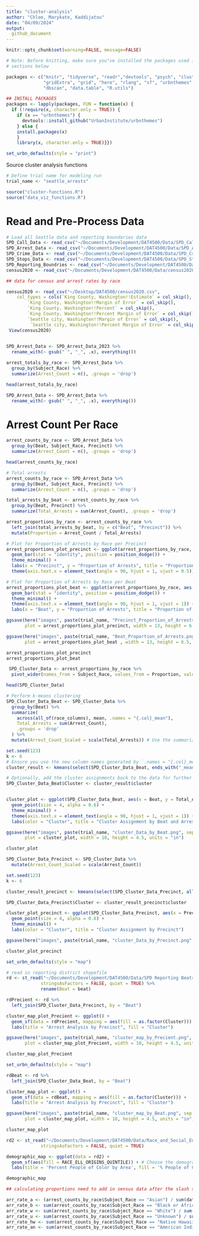 ```yaml
---
title: "cluster-analysis"
author: "Chloe, Marykate, Kaddijatou"
date: "04/09/2024"
output: 
  github_document
---
```


```r
knitr::opts_chunk$set(warning=FALSE, message=FALSE)

# Note: Before knitting, make sure you"ve installed the packages used in the
# sections below

packages <- c("knitr", "tidyverse", "readr","devtools", "psych", "cluster", "factoextra",
              "gridExtra", "grid", "here", "rlang", "sf", "urbnthemes", "mclust",
              "dbscan", "data.table", "R.utils")

## INSTALL PACKAGES
packages <- lapply(packages, FUN = function(x) {
  if (!require(x, character.only = TRUE)) {
    if (x == "urbnthemes") {
      devtools::install_github("UrbanInstitute/urbnthemes")
    } else {
    install.packages(x)
    }
    library(x, character.only = TRUE)}})

set_urbn_defaults(style = "print")

```

Source cluster analysis functions 
```r
# Define trial name for modeling run
trial_name <- "seattle_arrests"

source("cluster-functions.R")
source("data_viz_functions.R")
```

# Read and Pre-Process Data

```r
# Load all Seattle data and reporting boundaries data
SPD_Call_Data <- read_csv("~/Documents/Development/DAT4500/Data/SPD_Call_Data_2023.csv")
SPD_Arrest_Data <- read_csv("~/Documents/Development/DAT4500/Data/SPD_Arrest_Data_2023.csv")
SPD_Crime_Data <- read_csv("~/Documents/Development/DAT4500/Data/SPD_Crime_Data__2023.csv")
SPD_Stops_Data <- read_csv("~/Documents/Development/DAT4500/Data/SPD_Stops_Data_2023.csv")
SPD_Reporting_Boundries <- read_csv("~/Documents/Development/DAT4500/Data/SPD_Reporting_Boundries_2023.csv")
census2020 <- read_csv("~/Documents/Development/DAT4500/Data/census2020.csv")
```


```r
## data for census and arrest rates by race 

census2020 <- read_csv("~/Desktop/DAT4500/census2020.csv", 
    col_types = cols(`King County, Washington!!Estimate` = col_skip(), 
        `King County, Washington!!Margin of Error` = col_skip(), 
        `King County, Washington!!Percent` = col_skip(), 
        `King County, Washington!!Percent Margin of Error` = col_skip(), 
        `Seattle city, Washington!!Margin of Error` = col_skip(), 
         `Seattle city, Washington!!Percent Margin of Error` = col_skip()))
 View(census2020)      
 

SPD_Arrest_Data <- SPD_Arrest_Data_2023 %>%
  rename_with(~ gsub(" ", "_", .x), everything()) 

arrest_totals_by_race <- SPD_Arrest_Data %>%
  group_by(Subject_Race) %>%
  summarize(Arrest_Count = n(), .groups = 'drop')

head(arrest_totals_by_race)
```


```r
SPD_Arrest_Data <- SPD_Arrest_Data %>%
  rename_with(~ gsub(" ", "_", .x), everything())
```


# Arrest Count Per Race

```r
arrest_counts_by_race <- SPD_Arrest_Data %>%
  group_by(Beat, Subject_Race, Precinct) %>%
  summarize(Arrest_Count = n(), .groups = 'drop')

head(arrest_counts_by_race)
```


```r
# Total arrests 
arrest_counts_by_race <- SPD_Arrest_Data %>%
  group_by(Beat, Subject_Race, Precinct) %>%
  summarize(Arrest_Count = n(), .groups = 'drop')

total_arrests_by_beat <- arrest_counts_by_race %>%
  group_by(Beat, Precinct) %>%
  summarize(Total_Arrests = sum(Arrest_Count), .groups = 'drop')

arrest_proportions_by_race <- arrest_counts_by_race %>%
  left_join(total_arrests_by_beat, by = c("Beat", "Precinct")) %>%
  mutate(Proportion = Arrest_Count / Total_Arrests)

# Plot for Proportion of Arrests by Race per Precinct
arrest_proportions_plot_precinct <- ggplot(arrest_proportions_by_race, aes(x = Precinct, y = Proportion, fill = Subject_Race)) +
  geom_bar(stat = "identity", position = position_dodge()) +
  theme_minimal() +
  labs(x = "Precinct", y = "Proportion of Arrests", title = "Proportion of Arrests by Race per Precinct") +
  theme(axis.text.x = element_text(angle = 90, hjust = 1, vjust = 0.5))

# Plot for Proportion of Arrests by Race per Beat
arrest_proportions_plot_beat <- ggplot(arrest_proportions_by_race, aes(x = Beat, y = Proportion, fill = Subject_Race)) +
  geom_bar(stat = "identity", position = position_dodge()) +
  theme_minimal() +
  theme(axis.text.x = element_text(angle = 90, hjust = 1, vjust = 1)) +
  labs(x = "Beat", y = "Proportion of Arrests", title = "Proportion of Arrests by Race per Beat") 

ggsave(here("images", paste(trial_name, "Precinct_Proportion_of_Arrests.png", sep = "_")),
       plot = arrest_proportions_plot_precinct, width = 13, height = 6.5, units = "in")

ggsave(here("images", paste(trial_name, "Beat_Proportion_of_Arrests.png", sep = "_")),
       plot = arrest_proportions_plot_beat , width = 13, height = 6.5, units = "in")

arrest_proportions_plot_precinct
arrest_proportions_plot_beat
```


```r
 SPD_Cluster_Data <- arrest_proportions_by_race %>%
  pivot_wider(names_from = Subject_Race, values_from = Proportion, values_fill = list(Proportion = 0))

head(SPD_Cluster_Data)
```


```r
# Perform k-means clustering 
SPD_Cluster_Data_Beat <- SPD_Cluster_Data %>%
  group_by(Beat) %>%
  summarize(
    across(all_of(race_columns), mean, .names = "{.col}_mean"),
    Total_Arrests = sum(Arrest_Count),
    .groups = 'drop'
  ) %>%
  mutate(Arrest_Count_Scaled = scale(Total_Arrests)) # Use the summarized Arrest_Count for scaling

set.seed(123)
k <- 6
# Ensure you use the new column names generated by `.names = "{.col}_mean"`
cluster_result <- kmeans(select(SPD_Cluster_Data_Beat, ends_with("_mean"), Arrest_Count_Scaled), centers = k)

# Optionally, add the cluster assignments back to the data for further analysis or visualization
SPD_Cluster_Data_Beat$Cluster <- cluster_result$cluster


cluster_plot <- ggplot(SPD_Cluster_Data_Beat, aes(x = Beat, y = Total_Arrests, color = factor(Cluster))) +
  geom_point(size = 4, alpha = 0.6) +
  theme_minimal() +
  theme(axis.text.x = element_text(angle = 90, hjust = 1, vjust = 1)) +
  labs(color = "Cluster", title = "Cluster Assignment by Beat and Arrest Count")

ggsave(here("images", paste(trial_name, "cluster_Data_by_Beat.png", sep = "_")),
       plot = cluster_plot, width = 10, height = 4.5, units = "in")

cluster_plot 
```


```r
SPD_Cluster_Data_Precinct <- SPD_Cluster_Data %>%
  mutate(Arrest_Count_Scaled = scale(Arrest_Count))

set.seed(123)
k <- 6

cluster_result_precinct <- kmeans(select(SPD_Cluster_Data_Precinct, all_of(race_columns), Arrest_Count_Scaled), centers = k)

SPD_Cluster_Data_Precinct$Cluster <- cluster_result_precinct$cluster

cluster_plot_precinct <- ggplot(SPD_Cluster_Data_Precinct, aes(x = Precinct, y = Arrest_Count_Scaled, color = factor(Cluster))) +
  geom_point(size = 4, alpha = 0.6) +
  theme_minimal() +
  labs(color = "Cluster", title = "Cluster Assignment by Precinct")

ggsave(here("images", paste(trial_name, "cluster_Data_by_Precinct.png", sep = "_")), plot = cluster_plot_precinct, width = 10, height = 4.5, units = "in")

cluster_plot_precinct

```


```r
set_urbn_defaults(style = "map")

# read in reporting district shapefile 
rd <- st_read("~/Documents/Development/DAT4500/Data/SPD Reporting Beats.geojson",
             stringsAsFactors = FALSE, quiet = TRUE) %>%
             rename(Beat = beat)

rdPrecient <- rd %>%
  left_join(SPD_Cluster_Data_Precinct, by = "Beat")

cluster_map_plot_Precient <- ggplot() +
  geom_sf(data = rdPrecient, mapping = aes(fill = as.factor(Cluster))) +
  labs(title = "Arrest Analysis by Precinct", fill = "Cluster") 

ggsave(here("images", paste(trial_name, "cluster_map_by_Precient.png", sep = "_")),
       plot = cluster_map_plot_Precient, width = 10, height = 4.5, units = "in")

cluster_map_plot_Precient 
```


```r
set_urbn_defaults(style = "map")

rdBeat <- rd %>%
  left_join(SPD_Cluster_Data_Beat, by = "Beat")

cluster_map_plot <- ggplot() +
  geom_sf(data = rdBeat, mapping = aes(fill = as.factor(Cluster))) +
  labs(title = "Arrest Analysis by Precinct", fill = "Cluster") 

ggsave(here("images", paste(trial_name, "cluster_map_by_Beat.png", sep = "_")),
       plot = cluster_map_plot, width = 10, height = 4.5, units = "in")

cluster_map_plot  
```


```r
rd2 <- st_read("~/Documents/Development/DAT4500/Data/Race_and_Social_Equity_Composite_Index_Current_5634088353558588547.geojson",
             stringsAsFactors = FALSE, quiet = TRUE) 

demographic_map <- ggplot(data = rd2) +
  geom_sf(aes(fill = RACE_ELL_ORIGINS_QUINTILE)) + # Choose the demographic variable you want to plot
  labs(title = 'Percent People of Color by Area', fill = '% People of Color') 

demographic_map
```


```r
## calculating proportions need to add in sensus data after the slash so the division is correct 

arr_rate_a <- (arrest_counts_by_race$Subject_Race == "Asian") / sum(data$a_pop_count.2018)
arr_rate_b <- sum(arrest_counts_by_race$Subject_Race == "Black or African American") / sum(data$b_pop_count.2018)
arr_rate_w <- sum(arrest_counts_by_race$Subject_Race == "White") / sum(data$w_pop_count.2018)
arr_rate_u <- sum(arrest_counts_by_race$Subject_Race == "Unknown") / sum(data$h_pop_count.2018)
arr_rate_hw <- sum(arrest_counts_by_race$Subject_Race == "Native Hawaiian or Other Pacific Islander") / sum(data$h_pop_count.2018)
arr_rate_an <- sum(arrest_counts_by_race$Subject_Race == "American Indian or Alaska Native") / sum(data$h_pop_count.2018)

```

